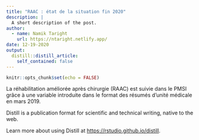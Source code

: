 ```yaml
---
title: "RAAC : état de la situation fin 2020"
description: |
  A short description of the post.
author:
  - name: Namik Taright
    url: https://ntaright.netlify.app/
date: 12-19-2020
output:
  distill::distill_article:
    self_contained: false
---
```



```r
knitr::opts_chunk$set(echo = FALSE)
```

La réhabilitation améliorée après chirurgie (RAAC) est suivie dans le PMSI grâce à une variable introduite dans le format des résumés d'unité médicale en mars 2019.

Distill is a publication format for scientific and technical writing, native to the web.

Learn more about using Distill at <https://rstudio.github.io/distill>.


